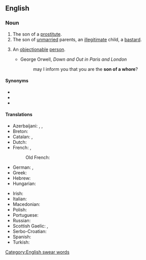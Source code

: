 ==English==

===Noun===
{{en-noun|sons of whores}}

# The son of a [[prostitute]].
# The son of [[unmarried]] parents, an [[illegitimate]] child, a [[bastard]].
# {{lb|en|pejorative|slang}} An [[objectionable]] [[person]].
#* George Orwell, ''Down and Out in Paris and London''
#*: may I inform you that you are the '''son of a whore'''?

====Synonyms====
* {{l|en|bastard}}
* {{l|en|son of a bitch}}
* {{l|en|whoreson}}

====Translations====
{{trans-top|objectionable person}}
* Azerbaijani: {{t|az|anası qəhbə}}, {{t|az|qəhbənin balası}}, {{t|az|peysər}}
* Breton: {{t|br|mab c'hast|m}}
* Catalan: {{t|ca|fill de puta|m}}, {{t|ca|filla de puta|f}}
* Dutch: {{t+|nl|hoerenjong|m}}
* French: {{t+|fr|fils de pute|m}}, {{t+|fr|fils de putain|m}}
*: Old French: {{t|fro|fil a putain|m}}
* German: {{t+|de|Hurensohn|m}}, {{t|de|Dirnensohn|m}}
* Greek: {{t|el|πουτάνας γιος|m}}
* Hebrew: {{t+|he|בן זונה|m|tr=ben zona}}
* Hungarian: {{t|hu|kurvafi}}
{{trans-mid}}
* Irish: {{t|ga|mac striapaí|m}}
* Italian: {{t+|it|figlio di puttana|m}}
* Macedonian: {{t|mk|курвин син|m|tr=kúrvin sin}}
* Polish: {{t+|pl|sukinsyn|m}}
* Portuguese: {{t+|pt|filho da puta|m}}
* Russian: {{t+|ru|су́кин сын|m}}
* Scottish Gaelic: {{t|gd|mac na galla|m}}, {{t+|gd|mac strìopaich|m}}
* Serbo-Croatian: {{t|sh|kučkin sin|m}}
* Spanish: {{t+|es|hijo de puta|m}}
* Turkish: {{t+|tr|orospu çocuğu}}
{{trans-bottom}}

[[Category:English swear words]]